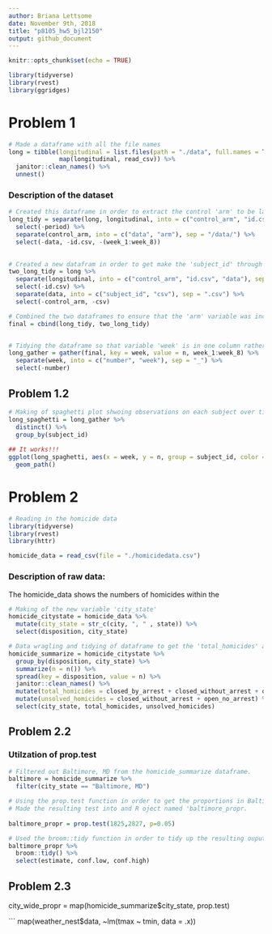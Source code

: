 ```yaml
---
author: Briana Lettsome
date: November 9th, 2018
title: "p8105_hw5_bjl2150"
output: github_document
---
```


```r
knitr::opts_chunk$set(echo = TRUE)

library(tidyverse)
library(rvest)
library(ggridges)
```

# Problem 1
```r
# Made a dataframe with all the file names
long = tibble(longitudinal = list.files(path = "./data", full.names = TRUE),
              map(longitudinal, read_csv)) %>% 
  janitor::clean_names() %>%
  unnest()
```

### Description of the dataset

```r
# Created this dataframe in order to extract the control 'arm' to be later added to another dataframe.
long_tidy = separate(long, longitudinal, into = c("control_arm", "id.csv", "period"), sep = "_") %>%
  select(-period) %>%
  separate(control_arm, into = c("data", "arm"), sep = "/data/") %>%
  select(-data, -id.csv, -(week_1:week_8))
  

# Created a new datafram in order to get make the 'subject_id' through wrangling of the data.
two_long_tidy = long %>% 
  separate(longitudinal, into = c("control_arm", "id.csv", "data"), sep = "/") %>%
  select(-id.csv) %>%
  separate(data, into = c("subject_id", "csv"), sep = ".csv") %>%
  select(-control_arm, -csv) 

# Combined the two dataframes to ensure that the 'arm' variable was included in the final dataframe.
final = cbind(long_tidy, two_long_tidy)


# Tidying the dataframe so that variable 'week' is in one column rather than spread out.
long_gather = gather(final, key = week, value = n, week_1:week_8) %>%
  separate(week, into = c("number", "week"), sep = "_") %>%
  select(-number)
```

## Problem 1.2
```r
# Making of spaghetti plot shwoing observations on each subject over time.
long_spaghetti = long_gather %>%
  distinct() %>%
  group_by(subject_id) 
  
## It works!!!
ggplot(long_spaghetti, aes(x = week, y = n, group = subject_id, color = arm)) + 
  geom_path()
```


# Problem 2

```r
# Reading in the homicide data
library(tidyverse)
library(rvest)
library(httr)

homicide_data = read_csv(file = "./homicidedata.csv")
```


### Description of raw data:

The homicide_data shows the numbers of homicides within the 

```r
# Making of the new variable 'city_state'
homicide_citystate = homicide_data %>%
  mutate(city_state = str_c(city, ", " , state)) %>%
  select(disposition, city_state)

# Data wragling and tidying of dataframe to get the 'total_homicides' and 'unsolved_homicides' variables
homicide_summarize = homicide_citystate %>% 
  group_by(disposition, city_state) %>%
  summarize(n = n()) %>%
  spread(key = disposition, value = n) %>%
  janitor::clean_names() %>%
  mutate(total_homicides = closed_by_arrest + closed_without_arrest + open_no_arrest) %>%
  mutate(unsolved_homicides = closed_without_arrest + open_no_arrest) %>%
  select(city_state, total_homicides, unsolved_homicides)
```

## Problem 2.2

### Utilzation of prop.test
```r
# Filtered out Baltimore, MD from the homicide_summarize dataframe.
baltimore = homicide_summarize %>%
  filter(city_state == "Baltimore, MD") 

# Using the prop.test function in order to get the proportions in Baltimore.
# Made the resulting test into and R oject named 'baltimore_propr.
  
baltimore_propr = prop.test(1825,2827, p=0.05) 

# Used the broom::tidy function in order to tidy up the resulting ouput. Then selected the estimate, and low and high confidence intervals.
baltimore_propr %>%
  broom::tidy() %>%
  select(estimate, conf.low, conf.high)
```

## Problem 2.3

city_wide_propr = map(homicide_summarize$city_state, prop.test)


```
map(weather_nest$data, ~lm(tmax ~ tmin, data = .x))





